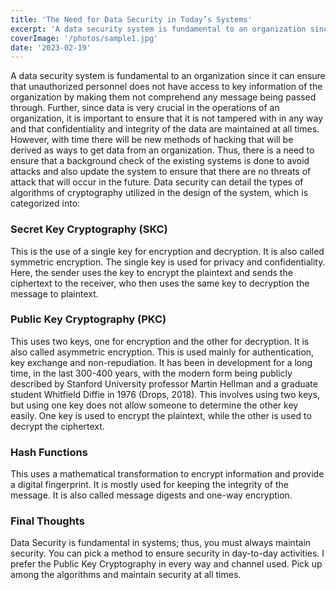 ```yaml
---
title: 'The Need for Data Security in Today’s Systems'
excerpt: 'A data security system is fundamental to an organization since it can ensure that unauthorized personnel does not have access to key information of the organization by making them not comprehend any message being passed through.'
coverImage: '/photos/sample1.jpg'
date: '2023-02-19'
---
```


A data security system is fundamental to an organization since it can ensure that unauthorized personnel does not have access to key information of the organization by making them not comprehend any message being passed through.
Further, since data is very crucial in the operations of an organization, it is important to ensure that it is not tampered with in any way and that confidentiality and integrity of the data are maintained at all times.
However, with time there will be new methods of hacking that will be derived as ways to get data from an organization. Thus, there is a need to ensure that a background check of the existing systems is done to avoid attacks and also update the system to ensure that there are no threats of attack that will occur in the future.
Data security can detail the types of algorithms of cryptography utilized in the design of the system, which is categorized into:

### Secret Key Cryptography (SKC)

This is the use of a single key for encryption and decryption. It is also called symmetric encryption.
The single key is used for privacy and confidentiality. Here, the sender uses the key to encrypt the plaintext and sends the ciphertext to the receiver, who then uses the same key to decryption the message to plaintext.

### Public Key Cryptography (PKC)

This uses two keys, one for encryption and the other for decryption. It is also called asymmetric encryption. This is used mainly for authentication, key exchange and non-repudiation.
It has been in development for a long time, in the last 300-400 years, with the modern form being publicly described by Stanford University professor Martin Hellman and a graduate student Whitfield Diffie in 1976 (Drops, 2018). This involves using two keys, but using one key does not allow someone to determine the other key easily. One key is used to encrypt the plaintext, while the other is used to decrypt the ciphertext.

### Hash Functions

This uses a mathematical transformation to encrypt information and provide a digital fingerprint.
It is mostly used for keeping the integrity of the message. It is also called message digests and one-way encryption.

### Final Thoughts

Data Security is fundamental in systems; thus, you must always maintain security. You can pick a method to ensure security in day-to-day activities. I prefer the Public Key Cryptography in every way and channel used.
Pick up among the algorithms and maintain security at all times.
